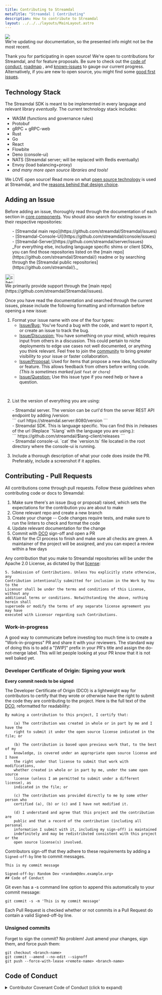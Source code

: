 ```yaml
---
title: Contributing to Streamdal
metaTitle: "Streamdal | Contributing"
description: How to contribute to Streamdal
layout: ../../../layouts/MainLayout.astro
---
```



<div class="addl-wrapper">
<div class="addl">
<img src={information} class="uimage" />
<div class="addlcontent">
We're updating our documentation, so the presented info might not be the
most recent.
</div>
</div>
</div>

Thank you for participating in open source! We're open to contributions for 
Streamdal, and for feature proposals. Be sure to check out the
[code of conduct](#code-of-conduct),  [roadmap](/en/resources-support/roadmap/)
, and [known-issues](/en/resources-support/known-issues/) to gauge our current 
progress. Alternatively, if you are new to open source, you might find some 
[good first issues](https://github.com/streamdal/streamdal/issues?q=is%3Aopen+is%3Aissue+label%3A%22good+first+issue%22).

## Technology Stack
The Streamdal SDK is meant to be implemented in every language and relevant 
library _eventually._ The current technology stack includes:

- WASM (functions and governance rules)
- Protobuf
- gRPC + gRPC-web
- Rust
- Go
- React
- Flowbite
- Deno (console-ui)
- NATS (Streamdal server; will be replaced with Redis eventually)
- Envoy (load balancing+proxy)
- _and many more open source libraries and tools!_

We LOVE open source! Read more on what 
[open source technology](/en/resources-support/open-source/) is used at 
Streamdal, and the [reasons behind that design choice](https://streamdal.com/manifesto).

## Adding an Issue

Before adding an issue, thoroughly read through the documentation 
of each section in [core components](/en/core-components/overview/). You should 
also search for existing issues in their respective repositories:
<ul>
- [Streamdal main repo](https://github.com/streamdal/Streamdal/issues)
- [Streamdal-Console-UI](https://github.com/streamdal/console/issues)
- [Streamdal-Server](https://github.com/streamdal/server/issues)
<br />
_For everything else, including language specific shims or client SDKs, 
you can find those repositories listed on the 
[main repo](https://github.com/streamdal/Streamdal/) readme or by searching 
through the [Streamdal public repositories](https://github.com/streamdal/)._
</ul>

<Notification type="checked">
  <img src={checked} alt="checked" width="30px" height="30px" />
  <div class="prose-md prose-p:my-2 prose-a:text-purple-dark prose-a:underline">
    We primarily provide support through the [main repo](https://github.com/streamdal/Streamdal/issues).
  </div>
</Notification>

Once you have read the documentation and searched through the current issues, 
please include the following formatting and information before opening a new 
issue:

1. Format your issue name with one of the four types:
	- <u>Issue/Bug:</u> You've found a bug with the code, and want to report it, 
  or create an issue to track the bug.
	- <u>Issue/Discussion:</u> You have something on your mind, which requires 
  input from others in a discussion. This could pertain to niche deployments to 
  edge use cases not well documented, or anything you think relevant. Feel free 
  to join the [community](/en/resources-support/community/) to bring greater 
  visibility to your issue or faster collaboration.
	- <u>Issue/Proposal:</u> Used for items that propose a new idea, 
  functionality or feature. This allows feedback from others before writing 
  code. _(This is sometimes marked just_ `feat` _or_ `chore`_)_
	- <u>Issue/Question:</u> Use this issue type if you need help or have a 
  question.
  <br />

2. List the version of everything you are using:
<ul>
  - Streamdal server. The version can be curl'd from the server REST API 
  endpoint by adding /version:
  <br />
  ```
  curl https://streamdal.server:8080/version
  ```
  <br />
  - Streamdal SDK. This is language specific. You can find this in /releases of 
  the url (Replace `%lang` with the language you are using.):
  <br />
  ```
  https://github.com/streamdal/$lang-client/releases
  ```
  <br />
  - Streamdal console-ui. `cat` the `version.ts` file located in 
  the root directory where the console-ui is running.
</ul>

3. Include a thorough description of what your code does inside the PR. 
Preferably, include a screenshot if it applies.

## Contributing - Pull Requests

All contributions come through pull requests. Follow these guidelines when 
contributing code or docs to Streamdal:

1. Make sure there's an issue (bug or proposal) raised, which sets the 
expectations for the contribution you are about to make
2. Clone relevant repo and create a new branch
3. Create your change
-- Code changes require tests, and make sure to run the linters to check and 
format the code
4. Update relevant documentation for the change
5. Commit with [DCO](#developer-certificate-of-origin-signing-your-work) 
sign-off and open a PR
6. Wait for the CI process to finish and make sure all checks are green. A 
maintainer of the project will be assigned, and you can expect a review within 
a few days

Any contribution that you make to Streamdal repositories will be under the Apache 
2.0 License, as dictated by that 
[license](https://www.apache.org/licenses/LICENSE-2.0.html):

```
5. Submission of Contributions. Unless You explicitly state otherwise, any 
Contribution intentionally submitted for inclusion in the Work by You to the 
Licensor shall be under the terms and conditions of this License, without any 
additional terms or conditions. Notwithstanding the above, nothing herein shall 
supersede or modify the terms of any separate license agreement you may have 
executed with Licensor regarding such Contributions.
```

### Work-in-progress

A good way to communicate before investing too much time is to create a 
"Work-in-progress" PR and share it with your reviewers. The standard way of 
doing this is to add a "[WIP]" prefix in your PR's title and assign the 
do-not-merge label. This will let people looking at your PR know that it is not 
well baked yet.

### Developer Certificate of Origin: Signing your work

**Every commit needs to be signed**

The Developer Certificate of Origin (DCO) is a lightweight way for contributors 
to certify that they wrote or otherwise have the right to submit the code they 
are contributing to the project. Here is the full text of the 
[DCO](https://developercertificate.org/), reformatted for readability:

```
By making a contribution to this project, I certify that:

    (a) The contribution was created in whole or in part by me and I have the 
    right to submit it under the open source license indicated in the file; or

    (b) The contribution is based upon previous work that, to the best of my 
    knowledge, is covered under an appropriate open source license and I have 
    the right under that license to submit that work with modifications, 
    whether created in whole or in part by me, under the same open source 
    license (unless I am permitted to submit under a different license), as 
    indicated in the file; or

    (c) The contribution was provided directly to me by some other person who 
    certified (a), (b) or (c) and I have not modified it.

    (d) I understand and agree that this project and the contribution are 
    public and that a record of the contribution (including all personal 
    information I submit with it, including my sign-off) is maintained 
    indefinitely and may be redistributed consistent with this project or the 
    open source license(s) involved.
```

Contributors sign-off that they adhere to these requirements by adding a 
`Signed-off-by` line to commit messages.

```
This is my commit message

Signed-off-by: Random Dev <random@dev.example.org>
## Code of Conduct
```

Git even has a -s command line option to append this automatically to your 
commit message:

```
git commit -s -m 'This is my commit message'
```

Each Pull Request is checked whether or not commits in a Pull Request do 
contain a valid Signed-off-by line.

### Unsigned commits

Forget to sign the commit? No problem! Just amend your changes, sign them, and 
force push them:

```
git checkout <branch-name>
git commit --amend --no-edit --signoff
git push --force-with-lease <remote-name> <branch-name>
```

## Code of Conduct
<details>
{/* Need to find a way to fix so we can remove 'click to expand' */}
<summary>Contributor Covenant Code of Conduct (click to expand)</summary>

#### Our Pledge

We as members, contributors, and leaders pledge to make participation in our
community a harassment-free experience for everyone, regardless of age, body
size, visible or invisible disability, ethnicity, sex characteristics, gender
identity and expression, level of experience, education, socio-economic status,
nationality, personal appearance, race, caste, color, religion, or sexual
identity and orientation.

We pledge to act and interact in ways that contribute to an open, welcoming,
diverse, inclusive, and healthy community.

---

#### Our Standards

Examples of behavior that contributes to a positive environment for our
community include:
<ul>
* Demonstrating empathy and kindness toward other people
* Being respectful of differing opinions, viewpoints, and experiences
* Giving and gracefully accepting constructive feedback
* Accepting responsibility and apologizing to those affected by our mistakes,
  and learning from the experience
* Focusing on what is best not just for us as individuals, but for the overall
  community
</ul>

Examples of unacceptable behavior include:
<ul>
* The use of sexualized language or imagery, and sexual attention or advances of
  any kind
* Trolling, insulting or derogatory comments, and personal or political attacks
* Public or private harassment
* Publishing others' private information, such as a physical or email address,
  without their explicit permission
* Other conduct which could reasonably be considered inappropriate in a
  professional setting
</ul>
#### Enforcement Responsibilities

Community leaders are responsible for clarifying and enforcing our standards of
acceptable behavior and will take appropriate and fair corrective action in
response to any behavior that they deem inappropriate, threatening, offensive,
or harmful.

Community leaders have the right and responsibility to remove, edit, or reject
comments, commits, code, wiki edits, issues, and other contributions that are
not aligned to this Code of Conduct, and will communicate reasons for moderation
decisions when appropriate.

#### Scope

This Code of Conduct applies within all community spaces, and also applies when
an individual is officially representing the community in public spaces.
Examples of representing our community include using an official email address,
posting via an official social media account, or acting as an appointed
representative at an online or offline event.

#### Enforcement

Instances of abusive, harassing, or otherwise unacceptable behavior may be
reported to the community leaders responsible for enforcement at
[Streamdal.com/contact](https://www.Streamdal.com/contact).
All complaints will be reviewed and investigated promptly and fairly.

All community leaders are obligated to respect the privacy and security of the
reporter of any incident.

#### Enforcement Guidelines

Community leaders will follow these Community Impact Guidelines in determining
the consequences for any action they deem in violation of this Code of Conduct:

<ol>
<li>Correction</li>
**Community Impact**: Use of inappropriate language or other behavior deemed
unprofessional or unwelcome in the community.

**Consequence**: A private, written warning from community leaders, providing
clarity around the nature of the violation and an explanation of why the
behavior was inappropriate. A public apology may be requested.
<br />
<li>Warning</li>

**Community Impact**: A violation through a single incident or series of
actions.

**Consequence**: A warning with consequences for continued behavior. No
interaction with the people involved, including unsolicited interaction with
those enforcing the Code of Conduct, for a specified period of time. This
includes avoiding interactions in community spaces as well as external channels
like social media. Violating these terms may lead to a temporary or permanent
ban.
<br />
<li>Temporary Ban</li>

**Community Impact**: A serious violation of community standards, including
sustained inappropriate behavior.

**Consequence**: A temporary ban from any sort of interaction or public
communication with the community for a specified period of time. No public or
private interaction with the people involved, including unsolicited interaction
with those enforcing the Code of Conduct, is allowed during this period.
Violating these terms may lead to a permanent ban.
<br />
<li>Permanent Ban</li>

**Community Impact**: Demonstrating a pattern of violation of community
standards, including sustained inappropriate behavior, harassment of an
individual, or aggression toward or disparagement of classes of individuals.

**Consequence**: A permanent ban from any sort of public interaction within the
community.
</ol>

#### Attribution

This Code of Conduct is adapted from the [Contributor Covenant][homepage],
version 2.1, available at
[https://www.contributor-covenant.org/version/2/1/code_of_conduct.html][v2.1].

Community Impact Guidelines were inspired by
[Mozilla's code of conduct enforcement ladder][Mozilla CoC].

For answers to common questions about this code of conduct, see the FAQ at
[https://www.contributor-covenant.org/faq][FAQ]. Translations are available at
[https://www.contributor-covenant.org/translations][translations].

[homepage]: https://www.contributor-covenant.org
[v2.1]: https://www.contributor-covenant.org/version/2/1/code_of_conduct.html
[Mozilla CoC]: https://github.com/mozilla/diversity
[FAQ]: https://www.contributor-covenant.org/faq
[translations]: https://www.contributor-covenant.org/translations

{/* Need to find a better way to do this - anchor links not working correctly. 
My idea was to have these details collapse/go back to the top. Also, details 
<summary> removes the visual indicator of collapsed/expanded state*/}
<p align="right">[Back to top](/en/resources-support/contributing/)</p>
</details>